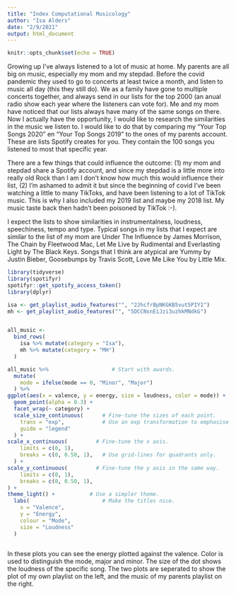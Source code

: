 ```yaml
---
title: "Index Computational Musicology"
author: "Isa Alders"
date: "2/9/2021"
output: html_document
---
```


```r
knitr::opts_chunk$set(echo = TRUE)
```

Growing up I've always listened to a lot of music at home. My parents are all big on music, especially my mom and my stepdad. Before the covid pandemic they used to go to concerts at least twice a month, and listen to music all day (this they still do). We as a family have gone to multiple concerts together, and always send in our lists for the top 2000 (an anual radio show each year where the listeners can vote for). Me and my mom have noticed that our lists always have many of the same songs on there. Now I actually have the opportunity, I would like to research the similarities in the music we listen to. I would like to do that by comparing my "Your Top Songs 2020" en "Your Top Songs 2019" to the ones of my parents account. These are lists Spotify creates for you. They contain the 100 songs you listened to most that specific year.

There are a few things that could influence the outcome: (1) my mom and stepdad share a Spotify account, and since my stepdad is a little more into really old Rock than I am I don't know how much this would influence their list, (2) I'm ashamed to admit it but since the beginning of covid I've been watching a little to many TikToks, and have been listening to a lot of TikTok music. This is why I also included my 2019 list and maybe my 2018 list. My music taste back then hadn't been poisoned by TikTok :-).

I expect the lists to show similarities in instrumentalness, loudness, speechiness, tempo and type. Typical songs in my lists that I expect are similar to the list of my mom are Under The Influence by James Morrison, The Chain by Fleetwood Mac, Let Me Live by Rudimental and Everlasting Light by The Black Keys. Songs that I think are atypical are Yummy by Justin Bieber, Goosebumps by Travis Scott, Love Me Like You by Little Mix.

```r
library(tidyverse)
library(spotifyr)
spotifyr::get_spotify_access_token()
library(dplyr)
```

```r
isa <- get_playlist_audio_features("", "2JhcfrBpNKGKB5vut5PIY1")
mh <- get_playlist_audio_features("", "5DCCNsnEiJzi3uzhkMNdkG")


all_music <-
  bind_rows(
    isa %>% mutate(category = "Isa"),
    mh %>% mutate(category = "MH")
  )

```


```r
all_music %>%                    # Start with awards.
  mutate(
    mode = ifelse(mode == 0, "Minor", "Major")
  ) %>% 
ggplot(aes(x = valence, y = energy, size = loudness, color = mode)) +
  geom_point(alpha = 0.3) +
  facet_wrap(~ category) +
  scale_size_continuous(      # Fine-tune the sizes of each point.
    trans = "exp",            # Use an exp transformation to emphasise loud.
    guide = "legend"
  ) +
scale_x_continuous(         # Fine-tune the x axis.
    limits = c(0, 1),
    breaks = c(0, 0.50, 1),   # Use grid-lines for quadrants only.
  ) +
scale_y_continuous(         # Fine-tune the y axis in the same way.
    limits = c(0, 1),
    breaks = c(0, 0.50, 1),
) +
theme_light() +           # Use a simpler theme.
  labs(                       # Make the titles nice.
    x = "Valence",
    y = "Energy",
    colour = "Mode",
    size = "Loudness"
  )
  
```

In these plots you can see the energy plotted against the valence. Color is used to distinguish the mode, major and minor. The size of the dot shows the loudness of the specific song. The two plots are seperated to show the plot of my own playlist on the left, and the music of my parents playlist on the right. 

